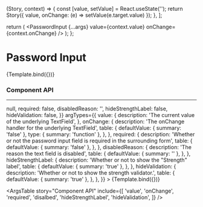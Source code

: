 
  (Story, context) => {
    const [value, setValue] = React.useState('');
    return Story({ value, onChange: (e) => setValue(e.target.value) });
  },
];

<Meta title="UI Elements/Password Input" component={PasswordInput} />

  return (
    <PasswordInput
      {...args}
      value={context.value}
      onChange={context.onChange}
    />
  );
};

# Password Input

<Canvas>
  <Story name="Password Input" decorators={decorators}>
    {Template.bind({})}
  </Story>
</Canvas>

### Component API

<hr />

<Canvas>
  <Story
    name="Component API"
    decorators={decorators}
    args={{
      value: '',
      onChange: () => null,
      required: false,
      disabledReason: '',
      hideStrengthLabel: false,
      hideValidation: false,
    }}
    argTypes={{
      value: {
        description: 'The current value of the underlying TextField',
      },
      onChange: {
        description: 'The onChange handler for the underlying TextField',
        table: {
          defaultValue: { summary: 'false' },
          type: { summary: 'function' },
        },
      },
      required: {
        description:
          'Whether or not the password input field is required in the surrounding form',
        table: {
          defaultValue: { summary: 'false' },
        },
      },
      disabledReason: {
        description: 'The reason the text field is disabled',
        table: {
          defaultValue: { summary: '' },
        },
      },
      hideStrengthLabel: {
        description: 'Whether or not to show the "Strength" label',
        table: {
          defaultValue: { summary: 'true' },
        },
      },
      hideValidation: {
        description: 'Whether or not to show the strength validator.',
        table: {
          defaultValue: { summary: 'true' },
        },
      },
    }}
  >
    {Template.bind({})}
  </Story>
</Canvas>

<ArgsTable
  story="Component API"
  include={[
    'value',
    'onChange',
    'required',
    'disalbed',
    'hideStrengthLabel',
    'hideValidation',
  ]}
/>
